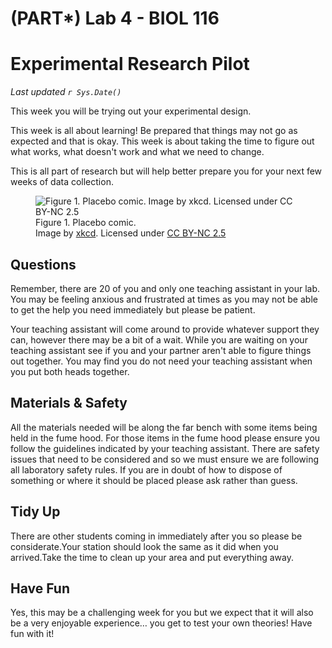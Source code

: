 # (PART\*) Lab 4 - BIOL 116 {-}

# Experimental Research Pilot {-}

*Last updated `r Sys.Date()`*

This week you will be trying out your experimental design.

This week is all about learning! Be prepared that things may not go as expected and that is okay. This week is about taking the time to figure out what works, what doesn\'t work and what we need to change.

This is all part of research but will help better prepare you for your next few weeks of data collection. 

![Figure 1. Placebo comic.<br />Image by [xkcd](https://xkcd.com/1526/). Licensed under [CC BY-NC 2.5](https://creativecommons.org/licenses/by-nc/2.5/)](figures_images/Lab4-Fig1.png)

## Questions {-}

Remember, there are 20 of you and only one teaching assistant in your lab. You may be feeling anxious and frustrated at times as you may not be able to get the help you need immediately but please be patient.

Your teaching assistant will come around to provide whatever support they can, however there may be a bit of a wait. While you are waiting on your teaching assistant see if you and your partner aren\'t able to figure things out together. You may find you do not need your teaching assistant when you put both heads together. 

## Materials & Safety {-}

All the materials needed will be along the far bench with some items being held in the fume hood. For those items in the fume hood please ensure you follow the guidelines indicated by your teaching assistant. There are safety issues that need to be considered and so we must ensure we are following all laboratory safety rules. If you are in doubt of how to dispose of something or where it should be placed please ask rather than guess.

## Tidy Up {-}

There are other students coming in immediately after you so please be considerate.Your station should look the same as it did when you arrived.Take the time to clean up your area and put everything away. 

## Have Fun {-}

Yes, this may be a challenging week for you but we expect that it will also be a very enjoyable experience… you get to test your own theories! Have fun with it! 